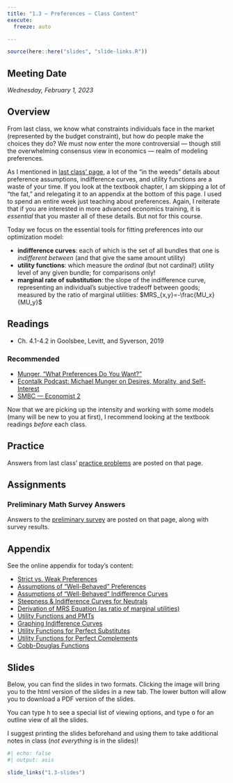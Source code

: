 ```yaml
---
title: "1.3 — Preferences — Class Content"
execute:
  freeze: auto

---
```


```r
source(here::here("slides", "slide-links.R"))
```

::: {.callout-note appearance=minimal}
# Meeting Date
*Wednesday, February 1, 2023*
:::

## <i class="fas fa-info-circle fa-lg"></i> Overview

From last class, we know what constraints individuals face in the market (represented by the budget constraint), but how do people make the choices they do? We must now enter the more controversial — though still the overwhelming consensus view in economics — realm of modeling preferences.

As I mentioned in [last class' page](/content/1.2-content), a lot of the "in the weeds" details about preference assumptions, indifference curves, and utility functions are a waste of your time. If you look at the textbook chapter, I am skipping a lot of "the fat," and relegating it to an appendix at the bottom of this page. I used to spend an entire week just teaching about preferences. Again, I reiterate that if you are interested in more advanced economics training, it is *essential* that you master all of these details. But not for this course.

Today we focus on the essential tools for fitting preferences into our optimization model:

- **indifference curves**: each of which is the set of all bundles that one is *indifferent between* (and that give the same amount utility)
- **utility functions**: which measure the *ordinal* (but not cardinal!) utility level of any given bundle; for comparisons only!
- **marginal rate of substitution**: the slope of the indifference curve, representing an individual's subjective tradeoff between goods; measured by the ratio of marginal utilities: $MRS_{x,y}=-\frac{MU_x}{MU_y}$

## <i class="fas fa-book-reader fa-lg"></i> Readings

- <i class="fas fa-book"></i> Ch. 4.1-4.2 in Goolsbee, Levitt, and Syverson, 2019

### Recommended

- [<i class="fas fa-external-link-square-alt"></i> Munger, “What Preferences Do You Want?”](https://www.aier.org/article/what-preferences-do-you-want/)
- [<i class="fas fa-podcast"></i> Econtalk Podcast: Michael Munger on Desires, Morality, and Self-Interest](https://www.econtalk.org/michael-munger-on-desires-morality-and-self-interest/)
- [<i class="fas fa-external-link-square-alt"></i> SMBC — Economist 2](https://www.smbc-comics.com/comic/economist-2)

Now that we are picking up the intensity and working with some models (many will be new to you at first), I recommend looking at the textbook readings *before* each class.

## <i class="fas fa-dumbbell"></i> Practice

Answers from last class' [practice problems](/practice/1.2-practice) are posted on that page.

## <i class="fas fa-laptop-code"></i> Assignments

### Preliminary Math Survey Answers

Answers to the [preliminary survey](/assignment/00-preliminary-survey) are posted on that page, along with survey results.

## <i class="fas fa-sigma"></i> Appendix

See the online appendix for today's content:

- [Strict vs. Weak Preferences](/resources/appendices/1.3-appendix.html#strict-vs.-weak-preferences)
- [Assumptions of "Well-Behaved" Preferences](/resources/appendices/1.3-appendix.html#assumptions-of-well-behaved-preferences)
- [Assumptions of "Well-Behaved" Indifference Curves](/resources/appendices/1.3-appendix.html#assumptions-of-well-behaved-indifference-curves)
- [Steepness & Indifference Curves for Neutrals](/resources/appendices/1.3-appendix.html#steepness-indifference-curves-for-neutrals)
- [Derivation of MRS Equation (as ratio of marginal utilities)](/resources/appendices/1.3-appendix.html#derivation-of-mrs-equation-as-ratio-of-marginal-utilities)
- [Utility Functions and PMTs](/resources/appendices/1.3-appendix.html#utility-functions-and-pmts)
- [Graphing Indifference Curves](/resources/appendices/1.3-appendix.html#graphing-indifference-curves)
- [Utility Functions for Perfect Substitutes](/resources/appendices/1.3-appendix.html#utility-functions-for-perfect-substitutes)
- [Utility Functions for Perfect Complements](/resources/appendices/1.3-appendix.html#utility-functions-for-perfect-complements)
- [Cobb-Douglas Functions](/resources/appendices/1.3-appendix.html#cobb-douglas-functions)

## <i class="fas fa-chalkboard-teacher"></i> Slides

Below, you can find the slides in two formats. Clicking the image will bring you to the html version of the slides in a new tab. The lower button will allow you to download a PDF version of the slides. 

::: callout-tip
You can type <kbd>h</kbd> to see a special list of viewing options, and type <kbd>o</kbd> for an outline view of all the slides.
:::

I suggest printing the slides beforehand and using them to take additional notes in class (*not everything* is in the slides)!

```r
#| echo: false
#| output: asis

slide_links("1.3-slides")
```

